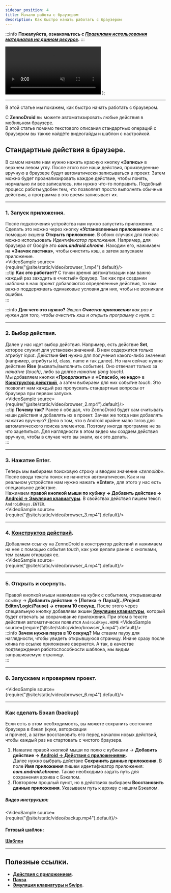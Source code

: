 ```yaml
---
sidebar_position: 4
title: Начало работы с браузером
description: Как быстро начать работать с браузером
---
```


:::info **Пожалуйста, ознакомьтесь с [*Правилами использования материалов на данном ресурсе*](../Disclaimer).**
:::

  <video controls playsInline muted preload="auto" className='docsVideo'>
    <source src={source} type="video/mp4" />
</video>
);

_______________________________________________
В этой статье мы покажем, как быстро начать работать с браузером.  

С **ZennoDroid** вы можете автоматизировать любые действия в мобильном браузере.  
В этой статье помимо текстового описания стандартных операций с браузером вы также найдёте видеогайды и шаблон с настройкой.  

## Стандартные действия в браузере.   

В самом начале нам нужно нажать красную кнопку **«Запись»** в верхнем левом углу. После этого все наши действия, произведенные вручную в браузере будут автоматически записываться в проект. Затем  можно будет проанализировать каждое действие, чтобы понять, нормально ли все записалось, или нужно что-то поправить. Подобный процесс работы удобен тем, что позволяет просто выполнять обычные действия, а программа в это время записывает их.   
_______________________________________________  
### 1. Запуск приложения. 
После подключения устройства нам нужно запустить приложение. Сделать это можно через кнопку **«Установленные приложения»** или с помощью экшена **Открыть приложение**. В обоих случаях для поиска можно использовать *Идентификатор приложения*. Например, для браузера от Google это ***com.android.chrome***. Находим его, нажимаем на **«Значок ластика»**, чтобы очистить кэш, а затем запускаем приложение.  
<VideoSample source={require("@site/static/video/browser_1.mp4").default}/>  
:::tip **Как это работает?**
С точки зрения автоматизации нам важно каждый раз заходить в «чистый» браузер. Так как при создании шаблона в наш проект добавляются определенные действия, то нам важно поддерживать одинаковые условия для них, чтобы не возникали ошибки.  
:::

:::info **Для чего это нужно?**
*Экшен **Очистка приложения** как раз и нужен для того, чтобы очистить кэш и открыть программу с нуля.*
:::     
_______________________________________________  
### 2. Выбор действия.  
Далее у нас идет выбор действия. Например, есть действие **Set**, которое служит для установки значений. В нем содержится только атрибут *input*. Действие **Get** нужно для получения какого-либо значения (например, атрибуты id, class, name и так далее). Но нам сейчас нужно действие **Rise** (вызвать/выполнить событие). Оно отвечает только за *нажатие (touch)*, либо за долгое *нажатие (long touch)*.  
Мы добавляем кнопки **«Продолжить»** и **«Спасибо, не надо»** в [**Конструктор действий**](../pm/Interface/ActionBuilder), а затем выбираем для них событие *touch*. Это позволит нам каждый раз пропускать стандартные вопросы от браузера при первом запуске.  
<VideoSample source={require("@site/static/video/browser_2.mp4").default}/>  
:::tip **Почему так?**
Ранее я обещал, что ZennoDroid будет сам считывать наши действия и добавлять их в проект. Зачем же тогда нам добавлять нажатия вручную? Дело в том, что в Android крайне мало тэгов для автоматического поиска элементов. Поэтому иногда программе не за что зацепиться. Для наглядности в этом видео мы создаем действия вручную, чтобы в случае чего вы знали, как это делать.  
:::   
_______________________________________________  
### 3. Нажатие Enter.  
Теперь мы выбираем поисковую строку и вводим значение *«zennolab»*. После ввода текста поиск не начнется автоматически. Как и на реальном устройстве нам нужно нажать **«Enter»**, для этого у нас есть специальное действие.  
Нажимаем **правой кнопкой мыши по кубику → Добавить действие → [Android → Эмуляция клавиатуры](../Android/Keyboard_and_Swipe)**. В свойствах действия пишем текст: `AndroidKeys.ENTER`.  
<VideoSample source={require("@site/static/video/browser_3.mp4").default}/>    
_______________________________________________  
### 4. [Конструктор действий](../pm/Interface/ActionBuilder).  
Добавляем ссылку на ZennoDroid в конструктор действий и нажимаем на нее с помощью события *touch*, как уже делали ранее с кнопками, тем самым открывая ее.  
<VideoSample source={require("@site/static/video/browser_4.mp4").default}/>  
_______________________________________________     
### 5. Открыть и свернуть.  
Правой кнопкой мыши нажимаем на кубик с событием, открывающим ссылку → **Добавить действие → [Логика → Пауза](../Project Editor/Logic/Pause) → ставим 10 секунд**. После этого через специальную кнопку добавляем экшен [**Эмуляции клавиатуры**](../Android/Keyboard_and_Swipe), который будет отвечать за сворачивание приложения. При этом в тексте действия автоматически появится `AndroidKeys.HOME` 
<VideoSample source={require("@site/static/video/browser_5.mp4").default}/>  
:::info **Зачем нужна пауза в 10 секунд?**
Мы ставим паузу для наглядности, чтобы увидеть открывшуюся страницу. Иначе сразу после клика по ссылке приложение свернется. А так, в качестве подтверждения работоспособности шаблона, мы видим запрашиваемую страницу.   
:::
_______________________________________________
### 6. Запускаем и проверяем проект.
<VideoSample source={require("@site/static/video/browser_6.mp4").default}/> 
_______________________________________________
### Как сделать Бэкап (backup)  

Если есть в этом необходимость, вы можете сохранить состояние браузера в бэкап (куки, авторизации  
и прочее), а затем восстановить его перед началом новых действий, чтобы каждый раз не стартовать с чистого браузера.   

1. Нажатие правой кнопкой мыши по полю с кубиками → **Добавить действие → [Android → Действия с приложениями](../Android/App).**  
Далее нужно выбрать действие **Сохранить данные приложения**. В поле **Имя приложения** пишем идентификатор приложения: ***com.android.chrome***. Также необходимо задать путь для сохранения архива с Бэкапом.
2. Повторяем прошлый пункт, но в действиях выбираем **Восстановить данные приложения**. Указываем путь к архиву с нашим Бэкапом.  

##### Видео инструкция:  

<VideoSample source={require("@site/static/video/backup.mp4").default}/>   

#### Готовый шаблон:
[**Шаблон**](./assets/browser.droid)  
_______________________________________________
## Полезные ссылки.  
- [**Действия с приложением**](../Android/App).  
- [**Пауза**](../Project%20Editor/Logic/Pause).  
- [**Эмуляция клавиатуры и Swipe**](../Android/Keyboard_and_Swipe).